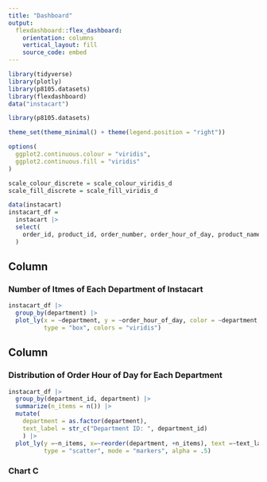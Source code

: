 ```yaml
---
title: "Dashboard"
output: 
  flexdashboard::flex_dashboard:
    orientation: columns
    vertical_layout: fill
    source_code: embed
---
```


```r
library(tidyverse)
library(plotly)
library(p8105.datasets)
library(flexdashboard)
data("instacart")

library(p8105.datasets)

theme_set(theme_minimal() + theme(legend.position = "right"))

options(
  ggplot2.continuous.colour = "viridis",
  ggplot2.continuous.fill = "viridis"
)

scale_colour_discrete = scale_colour_viridis_d
scale_fill_discrete = scale_fill_viridis_d
```

```r
data(instacart)
instacart_df = 
  instacart |> 
  select(
    order_id, product_id, order_number, order_hour_of_day, product_name, aisle, department, department_id
  )

```



Column {data-width=650}
-----------------------------------------------------------------------

### Number of Itmes of Each Department of Instacart

```r
instacart_df |> 
  group_by(department) |> 
  plot_ly(x = ~department, y = ~order_hour_of_day, color = ~department,
          type = "box", colors = "viridis")
```

Column {data-width=350}
-----------------------------------------------------------------------

### Distribution of Order Hour of Day for Each Department

```r
instacart_df |> 
  group_by(department_id, department) |>
  summarize(n_items = n()) |> 
  mutate(
    department = as.factor(department),
    text_label = str_c("Department ID: ", department_id)
    ) |> 
  plot_ly(y =~n_items, x=~reorder(department, +n_items), text =~text_label,
          type = "scatter", mode = "markers", alpha = .5)
```

### Chart C

```r

```

